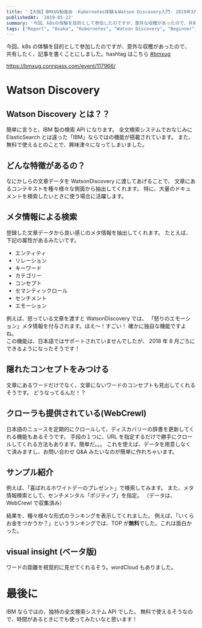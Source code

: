 ```yaml
---
title: '【大阪】BMXUG勉強会 -Kubernates体験＆Watson Discovery入門- 2019年3月27日参加レポート'
publishedAt: '2019-05-22'
summary: '今回、k8sの体験を目的として参加したのですが、意外な収穫があったので、共有したく、記事を書くことにしました。'
tags: ["Report", "Osaka", "Kubernetes", "Watson Discovery", "Beginner", "BMXUG"]
---
```


今回、k8s の体験を目的として参加したのですが、意外な収穫があったので、
共有したく、記事を書くことにしました。hashtag はこちら [#bmxug](https://twitter.com/hashtag/bmxug)

https://bmxug.connpass.com/event/117966/

# Watson Discovery

## Watson Discovery とは？？

簡単に言うと、IBM 製の検索 API になります。
全文検索システムでおなじみに ElasticSearch とは違った「IBM」ならではの機能が搭載されています。
また、無料で使えるとのことで、興味津々になってしまいました。

## どんな特徴があるの？

なにかしらの文章データを WatsonDiscovery に渡してあげることで、
文章にあるコンテキストを種々様々な側面から抽出してくれます。
特に、大量のドキュメントを検索したいときに使う場合に活躍します。

## メタ情報による検索

登録した文章データから良い感じのメタ情報を抽出してくれます。
たとえば、下記の属性があるみたいです。

- エンティティ
- リレーション
- キーワード
- カテゴリー
- コンセプト
- セマンティックロール
- センチメント
- エモーション

例えば、怒っている文章を渡すと WatsonDiscovery では、
「怒りのエモーション」メタ情報を付与されます。ほえ〜！すごい！
確かに独自な機能ですよね。  
この機能は、日本語ではサポートされていませんでしたが、
2018 年 8 月ごろにできるようになったそうです！

## 隠れたコンセプトをみつける

文章にあるワードだけでなく、文章にないワードのコンセプトも見出してくれるそうです。
どうなってるんだ！？

## クローラも提供されている(WebCrewl)

日本語のニュースを定期的にクロールして、ディスカバリーの辞書を更新してくれる機能もあるそうです。
手段の１つに、URL を指定するだけで勝手にクロールしてくれる方法もあります。簡単だ。。。
これを使えば、データを用意しなくて済みますし、お問い合わせ Q&A みたいなのが簡単に作れちゃいます。

## サンプル紹介

例えば、「喜ばれるホワイトデーのプレゼント」で検索してみます。
また、メタ情報検索として、センチメンタル「ポジティブ」を指定。
（データは、WebCrewl で収集済み）

結果を、種々様々な形式のランキングを表示してくれました。
例えば、「いくらお金をつかうか？」というランキングでは、TOP が**無料**でした。これは面白かった。

## visual insight (ベータ版)

ワードの距離を視覚的に見せてくれるそう。wordCloud もありました。

# 最後に

IBM ならではの、独特の全文検索システム API でした。
無料で使えるそうなので、時間があるときにでも使ってみたいなと思います！
